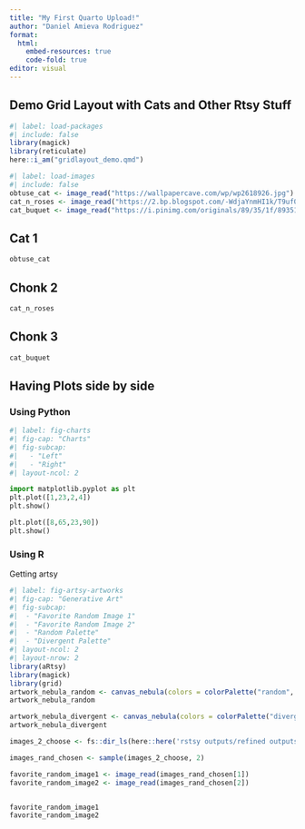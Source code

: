 ```yaml
---
title: "My First Quarto Upload!"
author: "Daniel Amieva Rodriguez"
format: 
  html:
    embed-resources: true
    code-fold: true
editor: visual
---
```


## Demo Grid Layout with Cats and Other Rtsy Stuff

```r
#| label: load-packages
#| include: false
library(magick)
library(reticulate)
here::i_am("gridlayout_demo.qmd")
```

```r
#| label: load-images
#| include: false
obtuse_cat <- image_read("https://wallpapercave.com/wp/wp2618926.jpg")
cat_n_roses <- image_read("https://2.bp.blogspot.com/-WdjaYnmHI1k/T9uf0rOp3gI/AAAAAAAAAEQ/fQ_FjVKRlmA/s1600/Cute-Cats-011.jpg")
cat_buquet <- image_read("https://i.pinimg.com/originals/89/35/1f/89351f7cba1f094ffb8ecd6476a90e7f.jpg")
```

::: {#tab-cats .panel-tabset}
## Cat 1

```r
obtuse_cat
```

## Chonk 2

```r
cat_n_roses
```

## Chonk 3

```r
cat_buquet
```
:::

## Having Plots side by side

### Using Python

```python
#| label: fig-charts
#| fig-cap: "Charts"
#| fig-subcap: 
#|   - "Left"
#|   - "Right"
#| layout-ncol: 2

import matplotlib.pyplot as plt
plt.plot([1,23,2,4])
plt.show()

plt.plot([8,65,23,90])
plt.show()
```

### Using R

Getting artsy

```r
#| label: fig-artsy-artworks
#| fig-cap: "Generative Art"
#| fig-subcap: 
#|  - "Favorite Random Image 1"
#|  - "Favorite Random Image 2"
#|  - "Random Palette"
#|  - "Divergent Palette"
#| layout-ncol: 2
#| layout-nrow: 2
library(aRtsy)
library(magick)
library(grid)
artwork_nebula_random <- canvas_nebula(colors = colorPalette("random", n=8))
artwork_nebula_random

artwork_nebula_divergent <- canvas_nebula(colors = colorPalette("divergent", n=4))
artwork_nebula_divergent

images_2_choose <- fs::dir_ls(here::here('rstsy outputs/refined outputs'))

images_rand_chosen <- sample(images_2_choose, 2)

favorite_random_image1 <- image_read(images_rand_chosen[1])
favorite_random_image2 <- image_read(images_rand_chosen[2])


favorite_random_image1
favorite_random_image2
```
